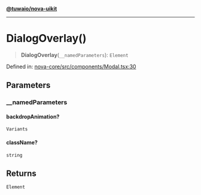 [**@tuwaio/nova-uikit**](../../../README.md)

***

# DialogOverlay()

> **DialogOverlay**(`__namedParameters`): `Element`

Defined in: [nova-core/src/components/Modal.tsx:30](https://github.com/TuwaIO/nova-uikit/blob/5a66ae19854e84e32f7dbfe0778450e3efe4af98/packages/nova-core/src/components/Modal.tsx#L30)

## Parameters

### \_\_namedParameters

#### backdropAnimation?

`Variants`

#### className?

`string`

## Returns

`Element`
